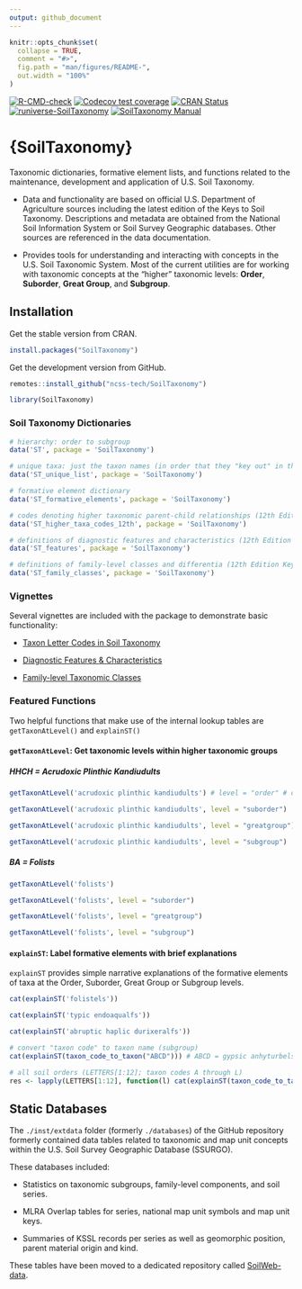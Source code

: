 ```yaml
---
output: github_document
---
```


<!-- README.md is generated from README.Rmd. Please edit that file -->

```r
knitr::opts_chunk$set(
  collapse = TRUE,
  comment = "#>",
  fig.path = "man/figures/README-",
  out.width = "100%"
)
```

<!-- badges: start -->
[![R-CMD-check](https://github.com/ncss-tech/SoilTaxonomy/workflows/R-CMD-check/badge.svg)](https://github.com/ncss-tech/SoilTaxonomy/actions/workflows/R-CMD-check.yml)
[![Codecov test coverage](https://codecov.io/gh/ncss-tech/SoilTaxonomy/branch/master/graph/badge.svg)](https://app.codecov.io/gh/ncss-tech/SoilTaxonomy?branch=master)
[![CRAN Status](https://www.r-pkg.org/badges/version-last-release/SoilTaxonomy)](https://cran.r-project.org/package=SoilTaxonomy)
[![runiverse-SoilTaxonomy](https://ncss-tech.r-universe.dev/badges/SoilTaxonomy)](https://github.com/ncss-tech/SoilTaxonomy)
[![SoilTaxonomy Manual](https://img.shields.io/badge/docs-HTML-informational)](https://ncss-tech.github.io/SoilTaxonomy/)
<!-- badges: end -->

# {SoilTaxonomy}

Taxonomic dictionaries, formative element lists, and functions related to the maintenance, development and application of U.S. Soil Taxonomy. 

  - Data and functionality are based on official U.S. Department of Agriculture sources including the latest edition of the Keys to Soil Taxonomy. Descriptions and metadata are obtained from the National Soil Information System or Soil Survey Geographic databases. Other sources are referenced in the data documentation. 
   
  - Provides tools for understanding and interacting with concepts in the U.S. Soil Taxonomic System. Most of the current utilities are for working with taxonomic concepts at the "higher" taxonomic levels: **Order**, **Suborder**, **Great Group**, and **Subgroup**. 

## Installation

Get the stable version from CRAN. 

```r
install.packages("SoilTaxonomy")
```

Get the development version from GitHub. 

```r
remotes::install_github("ncss-tech/SoilTaxonomy")
```

```r
library(SoilTaxonomy)
```

### Soil Taxonomy Dictionaries

```r
# hierarchy: order to subgroup
data('ST', package = 'SoilTaxonomy')

# unique taxa: just the taxon names (in order that they "key out" in the keys)
data('ST_unique_list', package = 'SoilTaxonomy')

# formative element dictionary
data('ST_formative_elements', package = 'SoilTaxonomy')

# codes denoting higher taxonomic parent-child relationships (12th Edition Keys to Soil Taxonomy)
data('ST_higher_taxa_codes_12th', package = 'SoilTaxonomy')

# definitions of diagnostic features and characteristics (12th Edition Keys to Soil Taxonomy)
data('ST_features', package = 'SoilTaxonomy')

# definitions of family-level classes and differentia (12th Edition Keys to Soil Taxonomy)
data('ST_family_classes', package = 'SoilTaxonomy')
```

### Vignettes

Several vignettes are included with the package to demonstrate basic functionality:

 - [Taxon Letter Codes in Soil Taxonomy](https://ncss-tech.github.io/SoilTaxonomy/articles/taxon-letter-codes.html)

 
 - [Diagnostic Features & Characteristics](https://ncss-tech.github.io/SoilTaxonomy/articles/diagnostics.html)
 
 - [Family-level Taxonomic Classes](https://ncss-tech.github.io/SoilTaxonomy/articles/family-level_taxonomy.html)
 
 
### Featured Functions

Two helpful functions that make use of the internal lookup tables are `getTaxonAtLevel()` and `explainST()`

#### `getTaxonAtLevel`: Get taxonomic levels within higher taxonomic groups

##### HHCH = _Acrudoxic Plinthic Kandiudults_

```r
getTaxonAtLevel('acrudoxic plinthic kandiudults') # level = "order" # default

getTaxonAtLevel('acrudoxic plinthic kandiudults', level = "suborder")

getTaxonAtLevel('acrudoxic plinthic kandiudults', level = "greatgroup")

getTaxonAtLevel('acrudoxic plinthic kandiudults', level = "subgroup")
```

##### BA = _Folists_

```r
getTaxonAtLevel('folists')

getTaxonAtLevel('folists', level = "suborder")

getTaxonAtLevel('folists', level = "greatgroup")

getTaxonAtLevel('folists', level = "subgroup")
```

#### `explainST`: Label formative elements with brief explanations

`explainST` provides simple narrative explanations of the formative elements of taxa at the Order, Suborder, Great Group or Subgroup levels.

```r
cat(explainST('folistels'))

cat(explainST('typic endoaqualfs'))

cat(explainST('abruptic haplic durixeralfs'))

# convert "taxon code" to taxon name (subgroup)
cat(explainST(taxon_code_to_taxon("ABCD"))) # ABCD = gypsic anhyturbels

# all soil orders (LETTERS[1:12]; taxon codes A through L)
res <- lapply(LETTERS[1:12], function(l) cat(explainST(taxon_code_to_taxon(l)), "\n\n"))
```

## Static Databases

The `./inst/extdata` folder (formerly `./databases`) of the GitHub repository formerly contained data tables related to taxonomic and map unit concepts within the U.S. Soil Survey Geographic Database (SSURGO).

These databases included: 

 - Statistics on taxonomic subgroups, family-level components, and soil series. 
 
 - MLRA Overlap tables for series, national map unit symbols and map unit keys. 
 
 - Summaries of KSSL records per series as well as geomorphic position, parent material origin and kind.
 
These tables have been moved to a dedicated repository called [SoilWeb-data](https://github.com/ncss-tech/SoilWeb-data).
